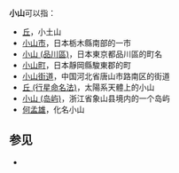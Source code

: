{{Not|萧山}}
'''小山'''可以指：
* [[丘|丘]]，小土山
* [[小山市|小山市]]，日本栃木縣南部的一市
* [[小山_(品川區)|小山 (品川區)]]，日本東京都品川區的町名
* [[小山町|小山町]]，日本靜岡縣駿東郡的町
* [[小山街道|小山街道]]，中国河北省唐山市路南区的街道
* [[丘_(行星命名法)|丘 (行星命名法)]]，太陽系天體上的小山
* [[小山_(岛屿)|小山 (岛屿)]]，浙江省象山县境内的一个岛屿
* [[何孟雄|何孟雄]]，化名小山

== 参见 ==
*{{Lookfrom|小山}}

{{Disambig|Cat=二字消歧义}}